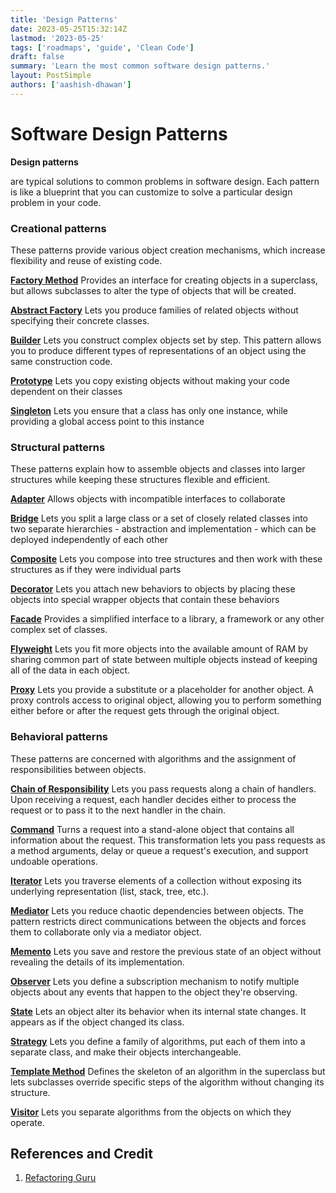 ```yaml
---
title: 'Design Patterns'
date: 2023-05-25T15:32:14Z
lastmod: '2023-05-25'
tags: ['roadmaps', 'guide', 'Clean Code']
draft: false
summary: 'Learn the most common software design patterns.'
layout: PostSimple
authors: ['aashish-dhawan']
---
```


# Software Design Patterns

**Design patterns**

are typical solutions to common problems in software design. Each pattern is like a blueprint that you can customize to solve a particular design problem in your code.

### **Creational patterns**

These patterns provide various object creation mechanisms, which increase flexibility and reuse of existing code.

**[Factory Method](https://refactoring.guru/design-patterns/factory-method)**
Provides an interface for creating objects in a superclass, but allows subclasses to alter the type of objects that will be created.
[](https://refactoring.guru/design-patterns/factory-method)

**[Abstract Factory](https://refactoring.guru/design-patterns/abstract-factory)**
Lets you produce families of related objects without specifying their concrete classes.
[](https://refactoring.guru/design-patterns/abstract-factory)

**[Builder](https://refactoring.guru/design-patterns/builder)**
Lets you construct complex objects set by step. This pattern allows you to produce different types of representations of an object using the same construction code.
[](https://refactoring.guru/design-patterns/builder)

**[Prototype](https://refactoring.guru/design-patterns/prototype)**
Lets you copy existing objects without making your code dependent on their classes
[](https://refactoring.guru/design-patterns/prototype)

**[Singleton](https://refactoring.guru/design-patterns/singleton)**
Lets you ensure that a class has only one instance, while providing a global access point to this instance
[](https://refactoring.guru/design-patterns/singleton)

### **Structural patterns**

These patterns explain how to assemble objects and classes into larger structures while keeping these structures flexible and efficient.

**[Adapter](https://refactoring.guru/design-patterns/adapter)**
Allows objects with incompatible interfaces to collaborate

**[Bridge](https://refactoring.guru/design-patterns/bridge)**
Lets you split a large class or a set of closely related classes into two separate hierarchies - abstraction and implementation - which can be deployed independently of each other
[](https://refactoring.guru/design-patterns/bridge)

**[Composite](https://refactoring.guru/design-patterns/composite)**
Lets you compose into tree structures and then work with these structures as if they were individual parts
[](https://refactoring.guru/design-patterns/composite)

**[Decorator](https://refactoring.guru/design-patterns/decorator)**
Lets you attach new behaviors to objects by placing these objects into special wrapper objects that contain these behaviors
[](https://refactoring.guru/design-patterns/decorator)

**[Facade](https://refactoring.guru/design-patterns/facade)**
Provides a simplified interface to a library, a framework or any other complex set of classes.
[](https://refactoring.guru/design-patterns/facade)

**[Flyweight](https://refactoring.guru/design-patterns/flyweight)**
Lets you fit more objects into the available amount of RAM by sharing common part of state between multiple objects instead of keeping all of the data in each object.
[](https://refactoring.guru/design-patterns/flyweight)

**[Proxy](https://refactoring.guru/design-patterns/proxy)**
Lets you provide a substitute or a placeholder for another object. A proxy controls access to original object, allowing you to perform something either before or after the request gets through the original object.
[](https://refactoring.guru/design-patterns/proxy)

### **Behavioral patterns**

These patterns are concerned with algorithms and the assignment of responsibilities between objects.

**[Chain of Responsibility](https://refactoring.guru/design-patterns/chain-of-responsibility)**
Lets you pass requests along a chain of handlers. Upon receiving a request, each handler decides either to process the request or to pass it to the next handler in the chain.

**[Command](https://refactoring.guru/design-patterns/command)**
Turns a request into a stand-alone object that contains all information about the request. This transformation lets you pass requests as a method arguments, delay or queue a request's execution, and support undoable operations.

**[Iterator](https://refactoring.guru/design-patterns/iterator)**
Lets you traverse elements of a collection without exposing its underlying representation (list, stack, tree, etc.).

**[Mediator](https://refactoring.guru/design-patterns/mediator)**
Lets you reduce chaotic dependencies between objects. The pattern restricts direct communications between the objects and forces them to collaborate only via a mediator object.

**[Memento](https://refactoring.guru/design-patterns/memento)**
Lets you save and restore the previous state of an object without revealing the details of its implementation.

**[Observer](https://refactoring.guru/design-patterns/observer)**
Lets you define a subscription mechanism to notify multiple objects about any events that happen to the object they're observing.

**[State](https://refactoring.guru/design-patterns/state)**
Lets an object alter its behavior when its internal state changes. It appears as if the object changed its class.

**[Strategy](https://refactoring.guru/design-patterns/strategy)**
Lets you define a family of algorithms, put each of them into a separate class, and make their objects interchangeable.

**[Template Method](https://refactoring.guru/design-patterns/template-method)**
Defines the skeleton of an algorithm in the superclass but lets subclasses override specific steps of the algorithm without changing its structure.

**[Visitor](https://refactoring.guru/design-patterns/visitor)**
Lets you separate algorithms from the objects on which they operate.

## References and Credit

1. [Refactoring Guru](https://refactoring.guru/)
